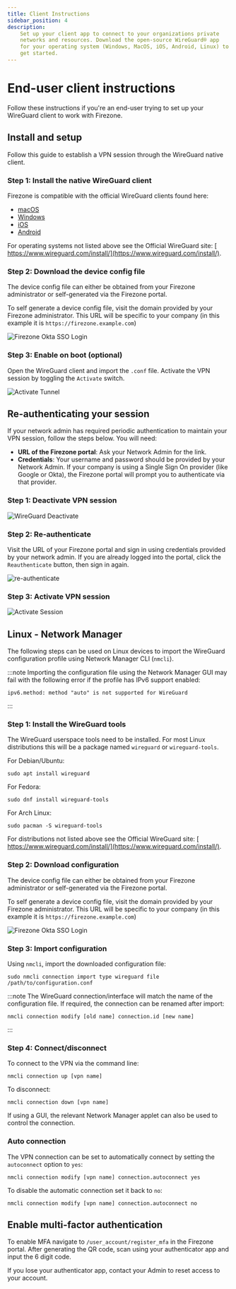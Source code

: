 ```yaml
---
title: Client Instructions
sidebar_position: 4
description:
    Set up your client app to connect to your organizations private
    networks and resources. Download the open-source WireGuard® app
    for your operating system (Windows, MacOS, iOS, Android, Linux) to
    get started.
---
```


# End-user client instructions

Follow these instructions if you're an end-user trying to set up your WireGuard client to work with Firezone.

## Install and setup

Follow this guide to establish a VPN session
through the WireGuard native client.

### Step 1: Install the native WireGuard client

Firezone is compatible with the official WireGuard clients found here:

* [macOS](https://itunes.apple.com/us/app/wireguard/id1451685025)
* [Windows](https://download.wireguard.com/windows-client/wireguard-installer.exe)
* [iOS](https://itunes.apple.com/us/app/wireguard/id1441195209)
* [Android](https://play.google.com/store/apps/details?id=com.wireguard.android)

For operating systems not listed above see the Official WireGuard site: [
https://www.wireguard.com/install/](https://www.wireguard.com/install/).

### Step 2: Download the device config file

The device config file can either be obtained from your Firezone administrator
or self-generated via the Firezone portal.

To self generate a device config file, visit the domain provided by your Firezone
administrator. This URL will be specific to your company
(in this example it is `https://firezone.example.com`)

![Firezone Okta SSO Login](https://user-images.githubusercontent.com/52545545/156855886-5a4a0da7-065c-4ec1-af33-583dff4dbb72.gif)

### Step 3: Enable on boot (optional)

Open the WireGuard client and import the `.conf` file.
Activate the VPN session by toggling the `Activate` switch.

![Activate Tunnel](https://user-images.githubusercontent.com/52545545/156859686-41755bf7-a9ad-42ec-af5e-9f0734d962db.gif)

## Re-authenticating your session

If your network admin has required periodic authentication to maintain your VPN session,
follow the steps below. You will need:

* **URL of the Firezone portal**: Ask your Network Admin for the link.
* **Credentials**: Your username and password should be provided by your Network
Admin. If your company is using a Single Sign On provider (like Google or Okta),
the Firezone portal will prompt you to authenticate via that provider.

### Step 1: Deactivate VPN session

![WireGuard Deactivate](https://user-images.githubusercontent.com/52545545/156859259-a3d386ce-b304-4caa-96e6-a8e7ca96d098.png)

### Step 2: Re-authenticate

Visit the URL of your Firezone portal and sign in using credentials provided by your
network admin. If you are already logged into the portal,
click the `Reauthenticate` button, then sign in again.

![re-authenticate](https://user-images.githubusercontent.com/52545545/155812962-9b8688c1-00af-41e4-96c3-8fb52f840aed.gif)

### Step 3: Activate VPN session

![Activate Session](https://user-images.githubusercontent.com/52545545/156859636-fde95fc5-5b9c-4697-9108-2f277ed3fbef.png)

## Linux - Network Manager

The following steps can be used on Linux devices to import the WireGuard
configuration profile using Network Manager CLI (`nmcli`).

:::note
Importing the configuration file using the Network Manager GUI may fail
with the following error if the profile has IPv6 support enabled:

```text
ipv6.method: method "auto" is not supported for WireGuard
```

:::

### Step 1: Install the WireGuard tools

The WireGuard userspace tools need to be installed. For most Linux
distributions this will be a package named `wireguard` or `wireguard-tools`.

For Debian/Ubuntu:

```shell
sudo apt install wireguard
```

For Fedora:

```shell
sudo dnf install wireguard-tools
```

For Arch Linux:

```shell
sudo pacman -S wireguard-tools
```

For distributions not listed above see the Official WireGuard site: [
https://www.wireguard.com/install/](https://www.wireguard.com/install/).

### Step 2: Download configuration

The device config file can either be obtained from your Firezone administrator
or self-generated via the Firezone portal.

To self generate a device config file, visit the domain provided by your Firezone
administrator. This URL will be specific to your company
(in this example it is `https://firezone.example.com`)

![Firezone Okta SSO Login](https://user-images.githubusercontent.com/52545545/156855886-5a4a0da7-065c-4ec1-af33-583dff4dbb72.gif)

### Step 3: Import configuration

Using `nmcli`, import the downloaded configuration file:

```shell
sudo nmcli connection import type wireguard file /path/to/configuration.conf
```

:::note
The WireGuard connection/interface will match the name of the configuration
file. If required, the connection can be renamed after import:

```shell
nmcli connection modify [old name] connection.id [new name]
```

:::

### Step 4: Connect/disconnect

To connect to the VPN via the command line:

```shell
nmcli connection up [vpn name]
```

To disconnect:

```shell
nmcli connection down [vpn name]
```

If using a GUI, the relevant Network Manager applet can also be used to control
the connection.

### Auto connection

The VPN connection can be set to automatically connect by setting the `autoconnect`
option to `yes`:

```shell
nmcli connection modify [vpn name] connection.autoconnect yes
```

To disable the automatic connection set it back to `no`:

```shell
nmcli connection modify [vpn name] connection.autoconnect no
```

## Enable multi-factor authentication

To enable MFA navigate to `/user_account/register_mfa` in the Firezone portal.
After generating the QR code, scan using your authenticator app and
input the 6 digit code.

If you lose your authenticator app, contact your Admin to reset
access to your account.
